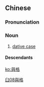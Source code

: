 {{also|与格}}
==Chinese==
{{zh-forms|s=与格}}

===Pronunciation===
{{zh-pron
|m=yǔgé
|cat=n
}}

===Noun===
{{zh-noun}}

# [[dative case]]

====Descendants====
{{CJKV|與格|s=与格|よかく|여격}}

[[Category:zh:Grammatical cases|臼08與格]]

[[ko:與格]]